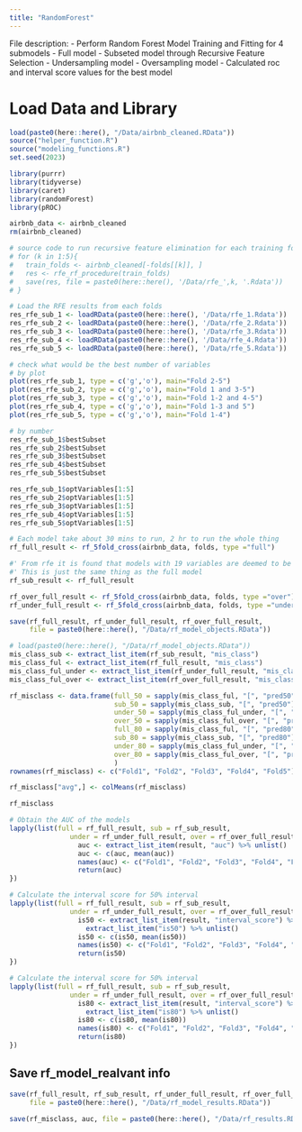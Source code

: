 ```yaml
---
title: "RandomForest"
---
```

File description:
- Perform Random Forest Model Training and Fitting for 4 submodels
  - Full model
  - Subseted model through Recursive Feature Selection
  - Undersampling model
  - Oversampling model
- Calculated roc and interval score values for the best model

# Load Data and Library
```r
load(paste0(here::here(), "/Data/airbnb_cleaned.RData"))
source("helper_function.R")
source("modeling_functions.R")
set.seed(2023)

library(purrr)
library(tidyverse)
library(caret)
library(randomForest)
library(pROC)

airbnb_data <- airbnb_cleaned
rm(airbnb_cleaned)
```

```r
# source code to run recursive feature elimination for each training fold
# for (k in 1:5){
#   train_folds <- airbnb_cleaned[-folds[[k]], ]
#   res <- rfe_rf_procedure(train_folds)
#   save(res, file = paste0(here::here(), '/Data/rfe_',k, '.Rdata'))
# }

# Load the RFE results from each folds 
res_rfe_sub_1 <- loadRData(paste0(here::here(), '/Data/rfe_1.Rdata'))
res_rfe_sub_2 <- loadRData(paste0(here::here(), '/Data/rfe_2.Rdata'))
res_rfe_sub_3 <- loadRData(paste0(here::here(), '/Data/rfe_3.Rdata'))
res_rfe_sub_4 <- loadRData(paste0(here::here(), '/Data/rfe_4.Rdata'))
res_rfe_sub_5 <- loadRData(paste0(here::here(), '/Data/rfe_5.Rdata'))

# check what would be the best number of variables 
# by plot
plot(res_rfe_sub_1, type = c('g','o'), main="Fold 2-5")
plot(res_rfe_sub_2, type = c('g','o'), main="Fold 1 and 3-5")
plot(res_rfe_sub_3, type = c('g','o'), main="Fold 1-2 and 4-5")
plot(res_rfe_sub_4, type = c('g','o'), main="Fold 1-3 and 5")
plot(res_rfe_sub_5, type = c('g','o'), main="Fold 1-4")

# by number 
res_rfe_sub_1$bestSubset
res_rfe_sub_2$bestSubset
res_rfe_sub_3$bestSubset
res_rfe_sub_4$bestSubset
res_rfe_sub_5$bestSubset

```

```r
res_rfe_sub_1$optVariables[1:5]
res_rfe_sub_2$optVariables[1:5]
res_rfe_sub_3$optVariables[1:5]
res_rfe_sub_4$optVariables[1:5]
res_rfe_sub_5$optVariables[1:5]
```


```r
# Each model take about 30 mins to run, 2 hr to run the whole thing
rf_full_result <- rf_5fold_cross(airbnb_data, folds, type ="full")

#' From rfe it is found that models with 19 variables are deemed to be the best subsetted model
#' This is just the same thing as the full model
rf_sub_result <- rf_full_result

rf_over_full_result <- rf_5fold_cross(airbnb_data, folds, type ="over")
rf_under_full_result <- rf_5fold_cross(airbnb_data, folds, type ="under")

save(rf_full_result, rf_under_full_result, rf_over_full_result,
     file = paste0(here::here(), "/Data/rf_model_objects.RData"))
```


```r
# load(paste0(here::here(), "/Data/rf_model_objects.RData"))
mis_class_sub <- extract_list_item(rf_sub_result, "mis_class")
mis_class_ful <- extract_list_item(rf_full_result, "mis_class")
mis_class_ful_under <- extract_list_item(rf_under_full_result, "mis_class")
mis_class_ful_over <- extract_list_item(rf_over_full_result, "mis_class")

rf_misclass <- data.frame(full_50 = sapply(mis_class_ful, "[", "pred50") %>% unlist(),
                          sub_50 = sapply(mis_class_sub, "[", "pred50") %>% unlist(),
                          under_50 = sapply(mis_class_ful_under, "[", "pred50") %>% unlist(),
                          over_50 = sapply(mis_class_ful_over, "[", "pred50") %>% unlist(),
                          full_80 = sapply(mis_class_ful, "[", "pred80") %>% unlist(),
                          sub_80 = sapply(mis_class_sub, "[", "pred80") %>% unlist(),
                          under_80 = sapply(mis_class_ful_under, "[", "pred80") %>% unlist(),
                          over_80 = sapply(mis_class_ful_over, "[", "pred80") %>% unlist()
                          )
rownames(rf_misclass) <- c("Fold1", "Fold2", "Fold3", "Fold4", "Fold5")

rf_misclass["avg",] <- colMeans(rf_misclass)

rf_misclass
```

```r
# Obtain the AUC of the models
lapply(list(full = rf_full_result, sub = rf_sub_result,
               under = rf_under_full_result, over = rf_over_full_result), function(result){
                 auc <- extract_list_item(result, "auc") %>% unlist()
                 auc <- c(auc, mean(auc))
                 names(auc) <- c("Fold1", "Fold2", "Fold3", "Fold4", "Fold5", "Avg")
                 return(auc)
})
```

```r
# Calculate the interval score for 50% interval
lapply(list(full = rf_full_result, sub = rf_sub_result,
               under = rf_under_full_result, over = rf_over_full_result), function(result){
                 is50 <- extract_list_item(result, "interval_score") %>%
                   extract_list_item("is50") %>% unlist()
                 is50 <- c(is50, mean(is50))
                 names(is50) <- c("Fold1", "Fold2", "Fold3", "Fold4", "Fold5", "Avg")
                 return(is50)
})
```


```r
# Calculate the interval score for 50% interval
lapply(list(full = rf_full_result, sub = rf_sub_result,
               under = rf_under_full_result, over = rf_over_full_result), function(result){
                 is80 <- extract_list_item(result, "interval_score") %>%
                   extract_list_item("is80") %>% unlist()
                 is80 <- c(is80, mean(is80))
                 names(is80) <- c("Fold1", "Fold2", "Fold3", "Fold4", "Fold5", "Avg")
                 return(is80)
})
```

## Save rf_model_realvant info
```r
save(rf_full_result, rf_sub_result, rf_under_full_result, rf_over_full_result,
     file = paste0(here::here(), "/Data/rf_model_results.RData"))
```

```r
save(rf_misclass, auc, file = paste0(here::here(), "/Data/rf_results.RData"))
```



